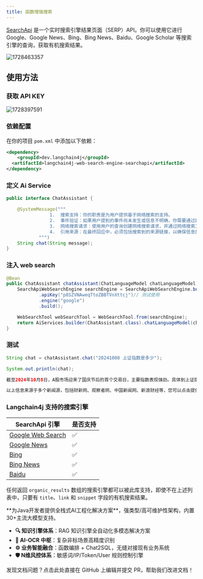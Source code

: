 ```yaml
---
title: 函数增强搜索
---
```


[SearchApi](https://www.searchapi.io/) 是一个实时搜索引擎结果页面（SERP）API。你可以使用它进行 Google、Google News、Bing、Bing News、Baidu、Google Scholar 等搜索引擎的查询，获取有机搜索结果。


<img src='https://minio.pigx.top/oss/202410/1728463357.png' alt='1728463357'/>

## 使用方法

### 获取 API KEY

<img src='https://minio.pigx.top/oss/202410/1728397591.png' alt='1728397591'/>

### 依赖配置
在你的项目 `pom.xml` 中添加以下依赖：

```xml
<dependency>
    <groupId>dev.langchain4j</groupId>
  <artifactId>langchain4j-web-search-engine-searchapi</artifactId>
</dependency>

```

### 定义 Ai Service

```java
public interface ChatAssistant {

    @SystemMessage("""
            	1.	搜索支持：你的职责是为用户提供基于网络搜索的支持。
            	2.	事件验证：如果用户提到的事件尚未发生或信息不明确，你需要通过网络搜索确认或查找相关信息。
            	3.	网络搜索请求：使用用户的查询创建网络搜索请求，并通过网络搜索工具进行实际查询。
            	4.	引用来源：在最终回应中，必须包括搜索到的来源链接，以确保信息的准确性和可验证性。
            """)
    String chat(String message);
}
```

### 注入 web search

```java
@Bean
public ChatAssistant chatAssistant(ChatLanguageModel chatLanguageModel) {
    SearchApiWebSearchEngine searchEngine = SearchApiWebSearchEngine.builder()
            .apiKey("p8SZVNAweqTtoZBBTVnXttcj")// 测试使用
            .engine("google")
            .build();

    WebSearchTool webSearchTool = WebSearchTool.from(searchEngine);
    return AiServices.builder(ChatAssistant.class).chatLanguageModel(chatLanguageModel).tools(webSearchTool).build();
}
```

### 测试

```java
String chat = chatAssistant.chat("20241008 上证指数是多少");

System.out.println(chat);

截至2024年10月8日，A股市场迎来了国庆节后的首个交易日，主要指数表现强劲。具体到上证指数，开盘时涨幅达到了10.13%，但之后的走势有所调整，最终收盘时上证指数报收于3489.78点，涨幅为4.59%。这一天，沪深两市的成交额均非常活跃，接近或超过3.5万亿元人民币。

以上信息来源于多个新闻源，包括财新网、观察者网、中国新闻网、新浪财经等，您可以点击提供的链接查看更详细的信息和报道背景。请注意，这些数据和分析仅供参考，市场情况可能会随时变化。

```

### Langchain4j 支持的搜索引擎
| SearchApi 引擎 | 是否支持 |
| --- | --- |
| [Google Web Search](https://www.searchapi.io/docs/google) | ✅ |
| [Google News](https://www.searchapi.io/docs/google-news) | ✅ |
| [Bing](https://www.searchapi.io/docs/bing) | ✅ |
| [Bing News](https://www.searchapi.io/docs/bing-news) | ✅ |
| [Baidu](https://www.searchapi.io/docs/baidu) | ✅ |


任何返回 `organic_results` 数组的搜索引擎都可以被此库支持，即使不在上述列表中，只要有 `title`、`link` 和 `snippet` 字段的有机搜索结果。



<Card title="PIG AI应用开发平台 | 适合中大型企业构建自主可控的AI中台" icon="link" href="https://ai.pig4cloud.com">
**为Java开发者提供全栈式AI工程化解决方案**，强类型/高可维护性架构，内置30+主流大模型支持。

- **🔍 知识引擎体系**：RAG 知识引擎全自动化多模态解决方案
- **📝 AI-OCR 中枢**：复杂非标场景高精度识别
- **⚙️ 业务智能融合**：函数编排 + Chat2SQL，无缝对接现有业务系统
- **🛡️ N维风控体系**：敏感词/IP/Token/User 规则控制引擎
</Card>

<Card title="文档有误？请协助编辑" icon="pencil" href="https://github.com/javaai-pig4cloud-com/javaai-docs/edit/main/docs/18WebSearch.mdx">
  发现文档问题？点击此处直接在 GitHub 上编辑并提交 PR，帮助我们改进文档！
</Card>